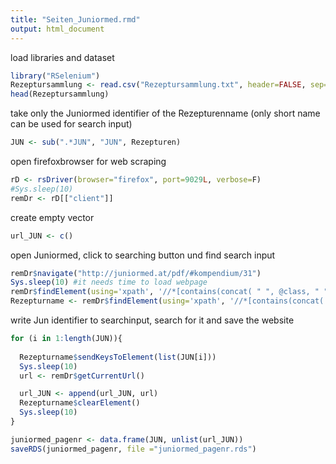 ```yaml
---
title: "Seiten_Juniormed.rmd"
output: html_document
---
```


load libraries and dataset
```r
library("RSelenium")
Rezeptursammlung <- read.csv("Rezeptursammlung.txt", header=FALSE, sep=";")
head(Rezeptursammlung)
```

take only the Juniormed identifier of the Rezepturenname
(only short name can be used for search input)
```r
JUN <- sub(".*JUN", "JUN", Rezepturen)
```

open firefoxbrowser for web scraping
```r
rD <- rsDriver(browser="firefox", port=9029L, verbose=F)
#Sys.sleep(10)
remDr <- rD[["client"]]
```

create empty vector
```r
url_JUN <- c()
```

open Juniormed, click to searching button und find search input
```r
remDr$navigate("http://juniormed.at/pdf/#kompendium/31")
Sys.sleep(10) #it needs time to load webpage
remDr$findElement(using='xpath', '//*[contains(concat( " ", @class, " " ), concat( " ", "wowbook-control-find", " " ))]//i')$clickElement()
Rezepturname <- remDr$findElement(using='xpath', '//*[contains(concat( " ", @class, " " ), concat( " ", "wowbook-find-text", " " ))]')
```


write Jun identifier to searchinput, search for it and save the website
```r
for (i in 1:length(JUN)){
  
  Rezepturname$sendKeysToElement(list(JUN[i]))
  Sys.sleep(10)
  url <- remDr$getCurrentUrl()

  url_JUN <- append(url_JUN, url)
  Rezepturname$clearElement()
  Sys.sleep(10)
}
```



```r
juniormed_pagenr <- data.frame(JUN, unlist(url_JUN))
saveRDS(juniormed_pagenr, file ="juniormed_pagenr.rds")
```

